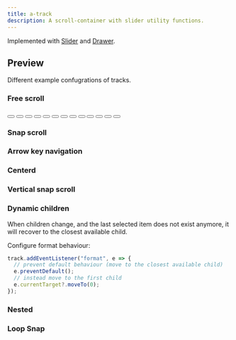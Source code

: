 ```yaml
---
title: a-track
description: A scroll-container with slider utility functions.
---
```



<Elements />

<Pills>
  <Lit />
</Pills>

Implemented with [Slider](/sv-frontend-library/mono/components/slider) and [Drawer](/sv-frontend-library/mono/components/drawer).

<TypeDoc source="../packages/elements/packages/track" symbol="Track" />

## Preview

Different example confugrations of tracks.

### Free scroll

<div class="not-content">
  <a-track overflowscroll class="flex">
    <button type="button" onclick="console.log(12)" class="pointer-events-auto bg-slate-500 w-[200px] m-1 h-[200px] block flex-none pr-4"></button>
    <button type="button" onclick="console.log(12)" class="pointer-events-auto bg-slate-500 w-[200px] m-1 h-[200px] block flex-none pr-4"></button>
    <button type="button" onclick="console.log(12)" class="pointer-events-auto bg-slate-500 w-[200px] m-1 h-[200px] block flex-none pr-4"></button>
    <button type="button" onclick="console.log(12)" class="pointer-events-auto bg-slate-500 w-[200px] m-1 h-[200px] block flex-none pr-4"></button>
    <button type="button" onclick="console.log(12)" class="pointer-events-auto bg-slate-500 w-[200px] m-1 h-[200px] block flex-none pr-4"></button>
    <button type="button" onclick="console.log(12)" class="pointer-events-auto bg-slate-500 w-[200px] m-1 h-[200px] block flex-none pr-4"></button>
    <button type="button" onclick="console.log(12)" class="pointer-events-auto bg-slate-500 w-[200px] m-1 h-[200px] block flex-none pr-4"></button>
    <button type="button" onclick="console.log(12)" class="pointer-events-auto bg-slate-500 w-[200px] m-1 h-[200px] block flex-none pr-4"></button>
    <button type="button" onclick="console.log(12)" class="pointer-events-auto bg-slate-500 w-[200px] m-1 h-[200px] block flex-none pr-4"></button>
    <button type="button" onclick="console.log(12)" class="pointer-events-auto bg-slate-500 w-[200px] m-1 h-[200px] block flex-none pr-4"></button>
    <button type="button" onclick="console.log(12)" class="pointer-events-auto bg-slate-500 w-[200px] m-1 h-[200px] block flex-none pr-4"></button>
    <button type="button" onclick="console.log(12)" class="pointer-events-auto bg-slate-500 w-[200px] m-1 h-[200px] block flex-none pr-4"></button>
    <button type="button" onclick="console.log(12)" class="pointer-events-auto bg-slate-500 w-[200px] m-1 h-[200px] block flex-none pr-4"></button>
  </a-track>
</div>

### Snap scroll

<div class="not-content">
  <a-track snap class="flex">
    <a href="#" class="block flex-none pr-4">
      <canvas width="260" height="280" class="bg-slate-500" />
    </a>
    <a href="#" class="block flex-none pr-4">
      <canvas width="260" height="280" class="bg-slate-500" />
    </a>
    <a href="#" class="block flex-none pr-4">
      <canvas width="260" height="280" class="bg-slate-500" />
    </a>
    <a href="#" class="block flex-none pr-4">
      <canvas width="260" height="280" class="bg-slate-500" />
    </a>
    <a href="#" class="block flex-none pr-4">
      <canvas width="260" height="280" class="bg-slate-500" />
    </a>
    <a href="#" class="block flex-none pr-4">
      <canvas width="260" height="280" class="bg-slate-500" />
    </a>
    <a href="#" class="block flex-none pr-4">
      <canvas width="260" height="280" class="bg-slate-500" />
    </a>
    <a href="#" class="block flex-none pr-4">
      <canvas width="260" height="280" class="bg-slate-500" />
    </a>
    <a href="#" class="block flex-none pr-4">
      <canvas width="260" height="280" class="bg-slate-500" />
    </a>
    <a href="#" class="block flex-none pr-4">
      <canvas width="260" height="280" class="bg-slate-500" />
    </a>
    <a href="#" class="block flex-none pr-4">
      <canvas width="260" height="280" class="bg-slate-500" />
    </a>
    <a href="#" class="block flex-none pr-4">
      <canvas width="260" height="280" class="bg-slate-500" />
    </a>
    <a href="#" class="block flex-none pr-4">
      <canvas width="260" height="280" class="bg-slate-500" />
    </a>
    <a href="#" class="block flex-none pr-4">
      <canvas width="260" height="280" class="bg-slate-500" />
    </a>
  </a-track>
</div>

### Arrow key navigation

<div class="not-content">
  <a-track tabindex="0" class="flex">
    <div class="block flex-none pr-4">
      <canvas width="260" height="280" class="bg-slate-500" />
    </div>
    <div class="block flex-none pr-4">
      <canvas width="260" height="280" class="bg-slate-500" />
    </div>
    <div class="block flex-none pr-4">
      <canvas width="260" height="280" class="bg-slate-500" />
    </div>
    <div class="block flex-none pr-4">
      <canvas width="260" height="280" class="bg-slate-500" />
    </div>
    <div class="block flex-none pr-4">
      <canvas width="260" height="280" class="bg-slate-500" />
    </div>
    <div class="block flex-none pr-4">
      <canvas width="260" height="280" class="bg-slate-500" />
    </div>
  </a-track>
</div>

### Centerd

<div class="not-content overflow-hidden">
  <a-track snap class="flex overflow-visible ml-[calc(50%-150px)] w-[278px]">
    <a href="#" class="block flex-none pr-4">
      <canvas width="260" height="280" class="bg-slate-500" />
    </a>
    <a href="#" class="block flex-none pr-4">
      <canvas width="260" height="280" class="bg-slate-500" />
    </a>
    <a href="#" class="block flex-none pr-4">
      <canvas width="260" height="280" class="bg-slate-500" />
    </a>
    <a href="#" class="block flex-none pr-4">
      <canvas width="260" height="280" class="bg-slate-500" />
    </a>
    <a href="#" class="block flex-none pr-4">
      <canvas width="260" height="280" class="bg-slate-500" />
    </a>
    <a href="#" class="block flex-none pr-4">
      <canvas width="260" height="280" class="bg-slate-500" />
    </a>
    <a href="#" class="block flex-none pr-4">
      <canvas width="260" height="280" class="bg-slate-500" />
    </a>
    <a href="#" class="block flex-none pr-4">
      <canvas width="260" height="280" class="bg-slate-500" />
    </a>
    <a href="#" class="block flex-none pr-4">
      <canvas width="260" height="280" class="bg-slate-500" />
    </a>
    <a href="#" class="block flex-none pr-4">
      <canvas width="260" height="280" class="bg-slate-500" />
    </a>
    <a href="#" class="block flex-none pr-4">
      <canvas width="260" height="280" class="bg-slate-500" />
    </a>
    <a href="#" class="block flex-none pr-4">
      <canvas width="260" height="280" class="bg-slate-500" />
    </a>
    <a href="#" class="block flex-none pr-4">
      <canvas width="260" height="280" class="bg-slate-500" />
    </a>
    <a href="#" class="block flex-none pr-4">
      <canvas width="260" height="280" class="bg-slate-500" />
    </a>
  </a-track>
</div>

### Vertical snap scroll

<div class="not-content">
  <a-track snap
        class="flex h-[250px] w-[250px] flex-col overflow-hidden"
        vertical>
    <div class="flex-none py-2 font-bold">
      <canvas width="200" height="64" class="bg-slate-500 m-1" />
    </div>
    <div class="flex-none py-2 font-bold">
      <canvas width="200" height="64" class="bg-slate-500 m-1" />
    </div>
    <div class="flex-none py-2 font-bold">
      <canvas width="200" height="64" class="bg-slate-500 m-1" />
    </div>
    <div class="flex-none py-2 font-bold">
      <canvas width="200" height="64" class="bg-slate-500 m-1" />
    </div>
    <div class="flex-none py-2 font-bold">
      <canvas width="200" height="64" class="bg-slate-500 m-1" />
    </div>
    <div class="flex-none py-2 font-bold">
      <canvas width="200" height="64" class="bg-slate-500 m-1" />
    </div>
    <div class="flex-none py-2 font-bold">
      <canvas width="200" height="64" class="bg-slate-500 m-1" />
    </div>
    <div class="flex-none py-2 font-bold">
      <canvas width="200" height="64" class="bg-slate-500 m-1" />
    </div>
    <div class="flex-none py-2 font-bold">
      <canvas width="200" height="64" class="bg-slate-500 m-1" />
    </div>
  </a-track>
</div>

### Dynamic children

When children change, and the last selected item does not exist anymore, it will recover to the closest available child.

<VariableTrack client:load />

Configure format behaviour:

```typescript
track.addEventListener("format", e => {
  // prevent default behaviour (move to the closest available child)
  e.preventDefault();
  // instead move to the first child
  e.currentTarget?.moveTo(0);
});
```

### Nested

<div class="not-content">
  <a-track snap class="flex">
    <div class="flex-none pr-4">
      <canvas width="260" height="280" class="bg-slate-500" />
    </div>
    <div class="flex-none pr-4">
      <a-track vertical snap class="flex h-[280px] flex-col overflow-hidden">
        <div class="flex-none pb-2 font-bold">
          <canvas width="200" height="64" class="bg-slate-500" />
        </div>
        <div class="flex-none pb-2 font-bold">
          <canvas width="200" height="64" class="bg-slate-500" />
        </div>
        <div class="flex-none pb-2 font-bold">
          <canvas width="200" height="64" class="bg-slate-500" />
        </div>
        <div class="flex-none pb-2 font-bold">
          <canvas width="200" height="64" class="bg-slate-500" />
        </div>
        <div class="flex-none pb-2 font-bold">
          <canvas width="200" height="64" class="bg-slate-500" />
        </div>
        <div class="flex-none pb-2 font-bold">
          <canvas width="200" height="64" class="bg-slate-500" />
        </div>
        <div class="flex-none pb-2 font-bold">
          <canvas width="200" height="64" class="bg-slate-500" />
        </div>
        <div class="flex-none pb-2 font-bold">
          <canvas width="200" height="64" class="bg-slate-500" />
        </div>
        <div class="flex-none pb-2 font-bold">
          <canvas width="200" height="64" class="bg-slate-500" />
        </div>
      </a-track>
    </div>
    <div class="flex-none pr-4">
      <canvas width="260" height="280" class="bg-slate-500" />
    </div>
    <div class="flex-none pr-4">
      <canvas width="260" height="280" class="bg-slate-500" />
    </div>
    <div class="flex-none pr-4">
      <canvas width="260" height="280" class="bg-slate-500" />
    </div>
    <div class="flex-none pr-4">
      <canvas width="260" height="280" class="bg-slate-500" />
    </div>
    <div class="flex-none pr-4">
      <canvas width="260" height="280" class="bg-slate-500" />
    </div>
  </a-track>
</div>

### Loop Snap

<div class="not-content">
  <a-track snap loop class="flex">
    <div class="flex-none w-full">
      <canvas width={720} height={480} class="w-full bg-slate-500" />
    </div>
    <div class="flex-none w-full">
      <canvas width={720} height={480} class="w-full bg-slate-400" />
    </div>
    <div class="flex-none w-full">
      <canvas width={720} height={480} class="w-full bg-slate-300" />
    </div>
    <div class="flex-none w-full">
      <canvas width={720} height={480} class="w-full bg-slate-200" />
    </div>
    <div class="flex-none w-full">
      <canvas width={720} height={480} class="w-full bg-slate-100" />
    </div>
    <div class="flex-none w-full">
      <canvas width={720} height={480} class="w-full bg-slate-600" />
    </div>
  </a-track>
</div>
